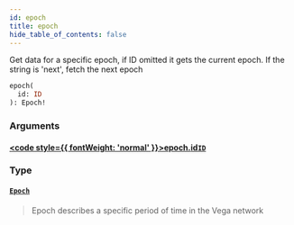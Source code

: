 ```yaml
---
id: epoch
title: epoch
hide_table_of_contents: false
---
```








Get data for a specific epoch, if ID omitted it gets the current epoch. If the string is 'next', fetch the next epoch

```graphql
epoch(
  id: ID
): Epoch!
```


### Arguments

#### [<code style={{ fontWeight: 'normal' }}>epoch.<b>id</b></code>](#)<Bullet />[`ID`](/testnet/api/graphql/scalars/id) <Badge class="secondary" text="scalar"/>
> 
> 

### Type

#### [`Epoch`](/testnet/api/graphql/objects/epoch) <Badge class="secondary" text="object"/>
> Epoch describes a specific period of time in the Vega network
> 





